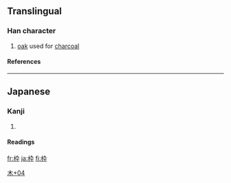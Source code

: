 ==Translingual==
===Han character===
{{Han char|rn=75|rad=木|as=04|sn=8|four=|canj=木大弓十 (DKNJ)}}
# [[oak]] used for [[charcoal]]
====References====
{{Han ref|kx=0517.011|dkj=14576|hdz=21173.091|uh=67A0|ud=26528}}

----
== Japanese ==
===Kanji===
{{ja-kanji|grade=c|rs=木04}}
# {{defn|Japanese}} 
====Readings====
{{ja-readings|on=|kun=[[わく]] (waku)}}



[[Category:Japanese-only CJKV Characters|木+04]]

[[fr:枠]]
[[ja:枠]]
[[fi:枠]]